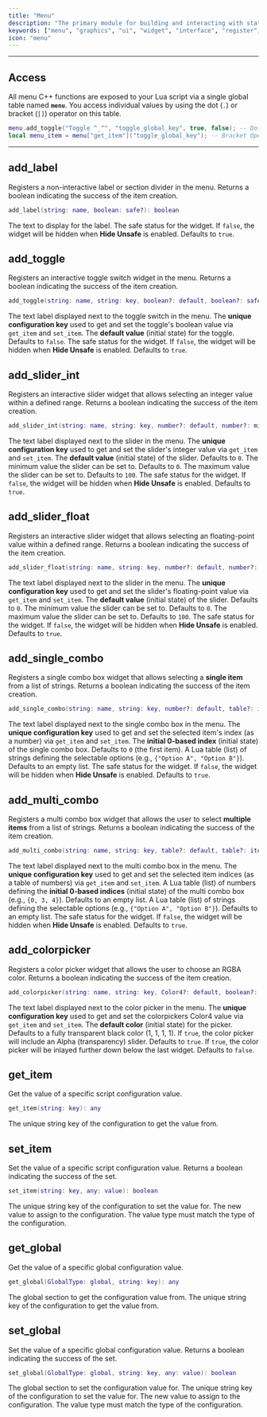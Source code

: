 ```yaml
---
title: "Menu"
description: "The primary module for building and interacting with static widgets inside of the user interface. Provides functions to register widgets (labels, toggles, sliders, etc.) and manage configuration values."
keywords: ["menu", "graphics", "ui", "widget", "interface", "register", "add_item", "config", "configuration", "settings", "toggle", "slider", "label", "combo", "colorpicker", "get_item", "set_item"]
icon: "menu"
---
```


---

## Access

All menu C++ functions are exposed to your Lua script via a single global table named **`menu`**. You access individual values by using the dot (`.`) or bracket (`[]`) operator on this table.

```lua Menu Usage Example
menu.add_toggle("Toggle ^_^", "toggle_global_key", true, false); -- Dot Operator
local menu_item = menu["get_item"]("toggle_global_key"); -- Bracket Operator
```

---

## add_label

Registers a non-interactive label or section divider in the menu. Returns a boolean indicating the success of the item creation.

```lua
add_label(string: name, boolean: safe?): boolean
```

<ParamField path="name" type="string" required>The text to display for the label.</ParamField>
<ParamField path="safe" type="boolean">The safe status for the widget. If `false`, the widget will be hidden when **Hide Unsafe** is enabled. Defaults to `true`.</ParamField>

## add_toggle

Registers an interactive toggle switch widget in the menu. Returns a boolean indicating the success of the item creation.

```lua
add_toggle(string: name, string: key, boolean?: default, boolean?: safe): boolean
```

<ParamField path="name" type="string" required>The text label displayed next to the toggle switch in the menu.</ParamField>
<ParamField path="key" type="string" required>The **unique configuration key** used to get and set the toggle's boolean value via `get_item` and `set_item`.</ParamField>
<ParamField path="default" type="boolean">The **default value** (initial state) for the toggle. Defaults to `false`.</ParamField>
<ParamField path="safe" type="boolean">The safe status for the widget. If `false`, the widget will be hidden when **Hide Unsafe** is enabled. Defaults to `true`.</ParamField>

## add_slider_int

Registers an interactive slider widget that allows selecting an integer value within a defined range. Returns a boolean indicating the success of the item creation.

```lua
add_slider_int(string: name, string: key, number?: default, number?: min, number?: max, boolean?: safe): boolean
```

<ParamField path="name" type="string" required>The text label displayed next to the slider in the menu.</ParamField>
<ParamField path="key" type="string" required>The **unique configuration key** used to get and set the slider's integer value via `get_item` and `set_item`.</ParamField>
<ParamField path="default" type="number">The **default value** (initial state) of the slider. Defaults to `0`.</ParamField>
<ParamField path="min" type="number">The minimum value the slider can be set to. Defaults to `0`.</ParamField>
<ParamField path="max" type="number">The maximum value the slider can be set to. Defaults to `100`.</ParamField>
<ParamField path="safe" type="boolean">The safe status for the widget. If `false`, the widget will be hidden when **Hide Unsafe** is enabled. Defaults to `true`.</ParamField>

## add_slider_float

Registers an interactive slider widget that allows selecting an floating-point value within a defined range. Returns a boolean indicating the success of the item creation.

```lua
add_slider_float(string: name, string: key, number?: default, number?: min, number?: max, boolean?: safe): boolean
```

<ParamField path="name" type="string" required>The text label displayed next to the slider in the menu.</ParamField>
<ParamField path="key" type="string" required>The **unique configuration key** used to get and set the slider's floating-point value via `get_item` and `set_item`.</ParamField>
<ParamField path="default" type="number">The **default value** (initial state) of the slider. Defaults to `0`.</ParamField>
<ParamField path="min" type="number">The minimum value the slider can be set to. Defaults to `0`.</ParamField>
<ParamField path="max" type="number">The maximum value the slider can be set to. Defaults to `100`.</ParamField>
<ParamField path="safe" type="boolean">The safe status for the widget. If `false`, the widget will be hidden when **Hide Unsafe** is enabled. Defaults to `true`.</ParamField>

## add_single_combo

Registers a single combo box widget that allows selecting a **single item** from a list of strings. Returns a boolean indicating the success of the item creation.

```lua
add_single_combo(string: name, string: key, number?: default, table?: items, boolean?: safe): boolean
```

<ParamField path="name" type="string" required>The text label displayed next to the single combo box in the menu.</ParamField>
<ParamField path="key" type="string" required>The **unique configuration key** used to get and set the selected item's index (as a number) via `get_item` and `set_item`.</ParamField>
<ParamField path="default" type="number">The **initial 0-based index** (initial state) of the single combo box. Defaults to `0` (the first item).</ParamField>
<ParamField path="items" type="table">A Lua table (list) of strings defining the selectable options (e.g., `{"Option A", "Option B"}`). Defaults to an empty list.</ParamField>
<ParamField path="safe" type="boolean">The safe status for the widget. If `false`, the widget will be hidden when **Hide Unsafe** is enabled. Defaults to `true`.</ParamField>

## add_multi_combo

Registers a multi combo box widget that allows the user to select **multiple items** from a list of strings. Returns a boolean indicating the success of the item creation.

```lua
add_multi_combo(string: name, string: key, table?: default, table?: items, boolean?: safe): boolean
```

<ParamField path="name" type="string" required>The text label displayed next to the multi combo box in the menu.</ParamField>
<ParamField path="key" type="string" required>The **unique configuration key** used to get and set the selected item indices (as a table of numbers) via `get_item` and `set_item`.</ParamField>
<ParamField path="default" type="table">A Lua table (list) of numbers defining the **initial 0-based indices** (initial state) of the multi combo box (e.g., `{0, 3, 4}`). Defaults to an empty list.</ParamField>
<ParamField path="items" type="table">A Lua table (list) of strings defining the selectable options (e.g., `{"Option A", "Option B"}`). Defaults to an empty list.</ParamField>
<ParamField path="safe" type="boolean">The safe status for the widget. If `false`, the widget will be hidden when **Hide Unsafe** is enabled. Defaults to `true`.</ParamField>

## add_colorpicker

Registers a color picker widget that allows the user to choose an RGBA color. Returns a boolean indicating the success of the item creation.

```lua
add_colorpicker(string: name, string: key, Color4?: default, boolean?: alpha, boolean?: inlayed): boolean
```

<ParamField path="name" type="string" required>The text label displayed next to the color picker in the menu.</ParamField>
<ParamField path="key" type="string" required>The **unique configuration key** used to get and set the colorpickers Color4 value via `get_item` and `set_item`.</ParamField>
<ParamField path="default" type="Color4">The **default color** (initial state) for the picker. Defaults to a fully transparent black color (1, 1, 1, 1).</ParamField>
<ParamField path="alpha" type="boolean">If `true`, the color picker will include an Alpha (transparency) slider. Defaults to `true`.</ParamField>
<ParamField path="inlayed" type="boolean">If `true`, the color picker will be inlayed further down below the last widget. Defaults to `false`.</ParamField>

## get_item

Get the value of a specific script configuration value.

```lua
get_item(string: key): any
```

<ParamField path="key" type="string" required>The unique string key of the configuration to get the value from.</ParamField>

## set_item

Set the value of a specific script configuration value. Returns a boolean indicating the success of the set.

```lua
set_item(string: key, any: value): boolean
```

<ParamField path="key" type="string" required>The unique string key of the configuration to set the value for.</ParamField>
<ParamField path="value" type="any" required>The new value to assign to the configuration. The value type must match the type of the configuration.</ParamField>

## get_global

Get the value of a specific global configuration value.

```lua
get_global(GlobalType: global, string: key): any
```

<ParamField path="global" type="GlobalType" required>The global section to get the configuration value from.</ParamField>
<ParamField path="key" type="string" required>The unique string key of the configuration to get the value from.</ParamField>

## set_global

Set the value of a specific global configuration value. Returns a boolean indicating the success of the set.

```lua
set_global(GlobalType: global, string: key, any: value): boolean
```

<ParamField path="global" type="GlobalType" required>The global section to set the configuration value for.</ParamField>
<ParamField path="key" type="string" required>The unique string key of the configuration to set the value for.</ParamField>
<ParamField path="value" type="any" required>The new value to assign to the configuration. The value type must match the type of the configuration.</ParamField>